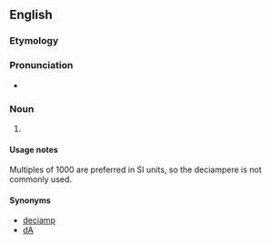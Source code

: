 {{also|deciampère|déciampère|deci-ampere}}
==English==

===Etymology===
{{prefix|en|deci|ampere}}

===Pronunciation===
* {{a|UK}} {{IPA|en|/ˈdɛsiæmpɪə(ɹ)/}}

===Noun===
{{en-noun}}

# {{SI-unit|deci|ampere|electrical current|lang=en}}

====Usage notes====
Multiples of 1000 are preferred in SI units, so the deciampere is not commonly used.

====Synonyms====
* [[deciamp]]
* [[dA]]